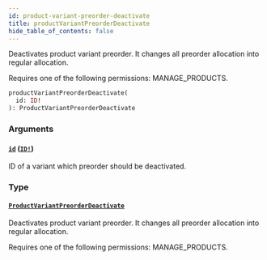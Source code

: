 ```yaml
---
id: product-variant-preorder-deactivate
title: productVariantPreorderDeactivate
hide_table_of_contents: false
---
```


Deactivates product variant preorder. It changes all preorder allocation into regular allocation.

Requires one of the following permissions: MANAGE_PRODUCTS.

```graphql
productVariantPreorderDeactivate(
  id: ID!
): ProductVariantPreorderDeactivate
```

### Arguments

#### [`id`](#) ([`ID!`](../../../developer/api-reference/scalars/id))

ID of a variant which preorder should be deactivated.

### Type

#### [`ProductVariantPreorderDeactivate`](../../../developer/api-reference/objects/product-variant-preorder-deactivate)

Deactivates product variant preorder. It changes all preorder allocation into regular allocation.

Requires one of the following permissions: MANAGE_PRODUCTS.
